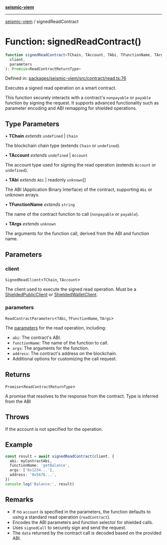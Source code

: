 [**seismic-viem**](/seismic-viem/README.mdx)

---

[seismic-viem](/seismic-viem/globals.mdx) / signedReadContract

# Function: signedReadContract()

```ts
function signedReadContract<TChain, TAccount, TAbi, TFunctionName, TArgs>(
  client,
  parameters
): Promise<ReadContractReturnType>
```

Defined in: [packages/seismic-viem/src/contract/read.ts:76](https://github.com/SeismicSystems/seismic-client/blob/a6a7a0985cddc207c634448fb7c4cca5845c8a81/packages/seismic-viem/src/contract/read.ts#L76)

Executes a signed read operation on a smart contract.

This function securely interacts with a contract's `nonpayable` or `payable` function by signing the request.
It supports advanced functionality such as parameter encoding and ABI remapping for shielded operations.

## Type Parameters

• **TChain** _extends_ `undefined` \| `Chain`

The blockchain chain type (extends `Chain` or `undefined`).

• **TAccount** _extends_ `undefined` \| `Account`

The account type used for signing the read operation (extends `Account` or `undefined`).

• **TAbi** _extends_ `Abi` \| readonly `unknown`[]

The ABI (Application Binary Interface) of the contract, supporting `Abi` or unknown arrays.

• **TFunctionName** _extends_ `string`

The name of the contract function to call (`nonpayable` or `payable`).

• **TArgs** _extends_ `unknown`

The arguments for the function call, derived from the ABI and function name.

## Parameters

### client

`SignedReadClient`\<`TChain`, `TAccount`\>

The client used to execute the signed read operation. Must be a [ShieldedPublicClient](/seismic-viem/type-aliases/ShieldedPublicClient.mdx) or [ShieldedWalletClient](/seismic-viem/type-aliases/ShieldedWalletClient.mdx).

### parameters

`ReadContractParameters`\<`TAbi`, `TFunctionName`, `TArgs`\>

The [parameters](https://viem.sh/docs/contract/readContract.html#parameters) for the read operation, including:

- `abi`: The contract's ABI.
- `functionName`: The name of the function to call.
- `args`: The arguments for the function.
- `address`: The contract's address on the blockchain.
- Additional options for customizing the call request.

## Returns

`Promise`\<`ReadContractReturnType`\>

A promise that resolves to the response from the contract. Type is inferred from the ABI

## Throws

If the account is not specified for the operation.

## Example

```typescript
const result = await signedReadContract(client, {
  abi: myContractAbi,
  functionName: 'getBalance',
  args: ['0x1234...'],
  address: '0x5678...',
})
console.log('Balance:', result)
```

## Remarks

- If no `account` is specified in the parameters, the function defaults to using a standard read operation (`readContract`).
- Encodes the ABI parameters and function selector for shielded calls.
- Uses `signedCall` to securely sign and send the request.
- The `data` returned by the contract call is decoded based on the provided ABI.
